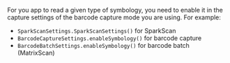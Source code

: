 For you app to read a given type of symbology, you need to enable it in the capture settings of the barcode capture mode you are using. For example:

* `SparkScanSettings.SparkScanSettings()` for SparkScan
* `BarcodeCaptureSettings.enableSymbology()` for barcode capture
* `BarcodeBatchSettings.enableSymbology()` for barcode batch (MatrixScan)
